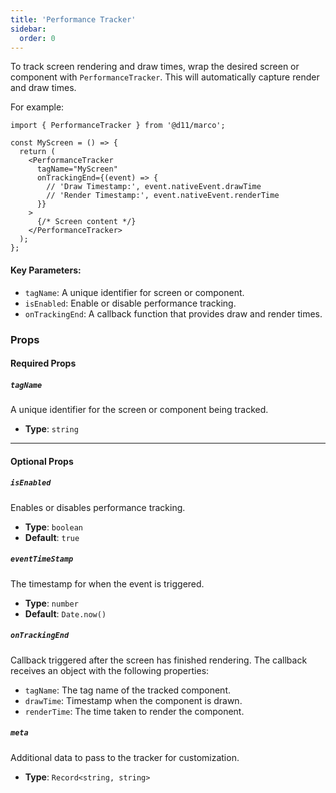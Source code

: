 ```yaml
---
title: 'Performance Tracker'
sidebar:
  order: 0
---
```


To track screen rendering and draw times, wrap the desired screen or component with `PerformanceTracker`. This will automatically capture render and draw times.

For example:

```tsx
import { PerformanceTracker } from '@d11/marco';

const MyScreen = () => {
  return (
    <PerformanceTracker
      tagName="MyScreen"
      onTrackingEnd={(event) => {
        // 'Draw Timestamp:', event.nativeEvent.drawTime
        // 'Render Timestamp:', event.nativeEvent.renderTime
      }}
    >
      {/* Screen content */}
    </PerformanceTracker>
  );
};
```

#### Key Parameters:

- `tagName`: A unique identifier for screen or component.
- `isEnabled`: Enable or disable performance tracking.
- `onTrackingEnd`: A callback function that provides draw and render times.

### **Props**

#### **Required Props**

##### `tagName`

A unique identifier for the screen or component being tracked.

- **Type**: `string`

---

#### **Optional Props**

##### `isEnabled`

Enables or disables performance tracking.

- **Type**: `boolean`
- **Default**: `true`

##### `eventTimeStamp`

The timestamp for when the event is triggered.

- **Type**: `number`
- **Default**: `Date.now()`

##### `onTrackingEnd`

Callback triggered after the screen has finished rendering. The callback receives an object with the following properties:

- `tagName`: The tag name of the tracked component.
- `drawTime`: Timestamp when the component is drawn.
- `renderTime`: The time taken to render the component.

##### `meta`

Additional data to pass to the tracker for customization.

- **Type**: `Record<string, string>`
